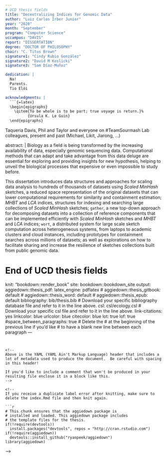 ```yaml
---
# UCD thesis fields
title: "Decentralizing Indices for Genomic Data"
author: "Luiz Carlos Irber Junior"
year: "2020"
month: "September"
program: "Computer Science"
uccampus: "DAVIS"
report: "DISSERTATION"
degree: "DOCTOR OF PHILOSOPHY"
chair: "C. Titus Brown"
signature1: "Cindy Rubio González"
signature2: "David M Koslicki"
signature3: "Sam Díaz-Muñoz"

dedication: |
  Na!
  Parents.
  Tio Elói

acknowledgments: |
  ```{=latex}
  \begin{epigraphs}
    \qitem{To be whole is to be part; true voyage is return.}%
          {Ursula K. Le Guin}
  \end{epigraphs}
  ```

  Taqueria Davis,
  Phil and Taylor and everyone on #TeamSourmash
  Lab colleagues, present and past (Michael, Likit, Jiarong, ...)

abstract: |
  Biology as a field is being transformed by the increasing availability of data, especially genomic sequencing data.
  Computational methods that can adapt and take advantage from this data deluge are essential
  for exploring and providing insights for new hypothesis,
  helping to unveil the biological processes that expensive or even impossible to study before.

  This dissertation introduces data structures and approaches for scaling data
  analysis to hundreds of thousands of datasets using _Scaled MinHash_ sketches,
  a reduced space representation of the original datasets that can lower computational
  requirements for similarity and containment estimation;
  _MHBT_ and _LCA_ indices,
  structures for indexing and searching large collections of _Scaled MinHash_ sketches;
  `gather`, a new top-down approach for decomposing datasets into a collection of
  reference components that can be implemented efficiently with _Scaled MinHash_
  sketches and _MHBT_ and _LCA_ indices;
  `wort`,
  a distributed system for large scale sketch computation across heterogeneous systems,
  from laptops to academic clusters and cloud instances,
  including prototypes for containment searches across millions of datasets;
  as well as explorations on how to facilitate sharing and increase the
  resilience of sketches collections built from public genomic data.

# End of UCD thesis fields
knit: "bookdown::render_book"
site: bookdown::bookdown_site
output:
  aggiedown::thesis_pdf:
    latex_engine: pdflatex
#  aggiedown::thesis_gitbook: default
#  aggiedown::thesis_word: default
#  aggiedown::thesis_epub: default
bibliography: bib/thesis.bib
# Download your specific bibliography database file and refer to it in the line above.
csl: csl/ecology.csl
# Download your specific csl file and refer to it in the line above.
link-citations: yes
linkcolor: blue
urlcolor: blue
citecolor: blue
lot: true
lof: true
#space_between_paragraphs: true
# Delete the # at the beginning of the previous line if you'd like
# to have a blank new line between each paragraph
---
```


<!--
Above is the YAML (YAML Ain't Markup Language) header that includes a lot of metadata used to produce the document.  Be careful with spacing in this header!

If you'd like to include a comment that won't be produced in your resulting file enclose it in a block like this.
-->

<!--
If you receive a duplicate label error after knitting, make sure to delete the index.Rmd file and then knit again.

```r
# This chunk ensures that the aggiedown package is
# installed and loaded. This aggiedown package includes
# the template files for the thesis.
if(!require(devtools))
  install.packages("devtools", repos = "http://cran.rstudio.com")
if(!require(aggiedown))
  devtools::install_github("ryanpeek/aggiedown")
library(aggiedown)
```
-->
